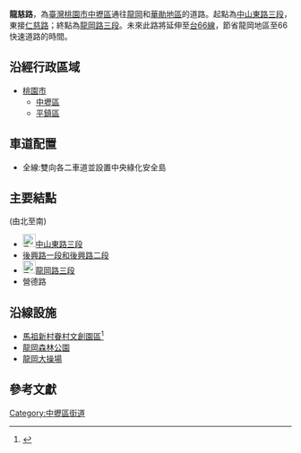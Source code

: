{{Infobox TwRoad2|
|bgcolorh=darkgreen
|colorh=white
|code=
|name=龍慈路
|enname=Longci Road
|level=普通道路
|length=1.69
|lastext=
|speedhigh=50
|line=
|start=[[中山東路_(中壢區)|中山東路三段]]
|end=[[營德路|營德路]]
|junc=[[File:TW_CHW114.svg|23px]][[中山東路_(中壢區)|中山東路三段]]、<br>[[後興路_(中壢區)|後興路一段和後興路二段]]、<br>[[File:TW_CHW112.svg|23px]][[龍岡路|龍岡路三段]]
|img=
|cap=
|size=
|left=
|leftlink=
|right=仁慈路
|rightlink=仁慈路 (中壢區)
|leftdirection=
|rightdirection=E
|sec=
}}
'''龍慈路'''，為[[臺灣|臺灣]][[桃園市|桃園市]][[中壢區|中壢區]]通往[[龍岡|龍岡]]和[[華勛地區|華勛地區]]的道路。起點為[[中山東路_(中壢區)|中山東路三段]]，東接[[仁慈路_(中壢區)|仁慈路]]；終點為[[龍岡路|龍岡路三段]]。未來此路將延伸至[[台66線|台66線]]，節省龍岡地區至66快速道路的時間。

==沿經行政區域==
*[[桃園市|桃園市]]
**[[中壢區|中壢區]]
**[[平鎮區|平鎮區]]

==車道配置==
*全線:雙向各二車道並設置中央綠化安全島

==主要結點==
(由北至南)
*[[File:TW_CHW114.svg|23px]][[中山東路_(中壢區)|中山東路三段]]
*[[後興路_(中壢區)|後興路一段和後興路二段]]
*[[File:TW_CHW112.svg|23px]][[龍岡路|龍岡路三段]]
*營德路

==沿線設施==
*[[馬祖新村|馬祖新村眷村文創園區]]<ref>{{Cite web |url=http://travel.tycg.gov.tw/zh-tw/Travel/Attraction/964?print=1 |title=馬祖新村文創基地－桃園觀光導覽網 |access-date=2016-05-12 |archive-url=https://web.archive.org/web/20160616154245/http://travel.tycg.gov.tw/zh-tw/Travel/Attraction/964?print=1 |archive-date=2016-06-16 |dead-url=yes }}</ref>
*[[龍岡森林公園|龍岡森林公園]]
*[[龍岡大操場|龍岡大操場]]

==參考文獻==
{{reflist}}

[[Category:中壢區街道|Category:中壢區街道]]